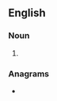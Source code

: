 ==English==

===Noun===
{{head|en|noun plural form}}

# {{plural of|picklock|lang=en}}

===Anagrams===
* {{anagrams|en|lock picks|lock-picks|lockpicks}}